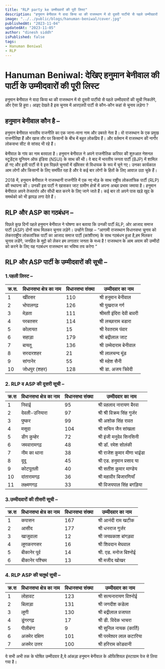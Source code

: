 ```yaml
---
title: "RLP party ke उम्मीदवारों की पूरी लिस्ट"
description: "हनुमान बेनीवाल ने वादा किया था की राजस्थान में वो दूसरी पार्टीयो सेे पहले उम्मीदवारों की सूची निकलेंगे। latest list of Rlp party for election 2023."
image: "../../public/blogs/hanuman-beniwal/cover.jpg"
publishedAt: "2023-11-04"
updatedAt: "2023-11-05"
author: "dinesh siddh"
isPublished: false
tags: 
- Hanuman Beniwal
- RLP
---
```


# Hanuman Beniwal: देखिए हनुमान बेनीवाल की पार्टी के उम्मीदवारों की पूरी लिस्ट 
हनुमान बेनीवाल ने वादा किया था की राजस्थान में वो दूसरी पार्टीयो सेे पहले उम्मीदवारों की सूची निकलेंगे, और ऐसा हि हूवा। आइए देखते है इस चुनाव में आरएलपी पार्टी से कौन-कौन कहां से चुनाव लड़ेगा ?

## हनुमान बेनीवाल कौन है –
हनुमान बेनीवाल भारतीय राजनीति का एक जाना-माना नाम और उबरते नेता है। वो राजस्थान के एक प्रमुख राजनीतिज्ञ हैं और खास तौर पर किसानों के बीच में बहुत लोकप्रिय हैं। और वर्तमान में राजस्थान की नागौर लोकसभा सीट से सांसद भी रहे हैं। 

बेनीवाल के गांव का नाम बरवाला है।
हनुमान बेनीवाल ने अपने राजनीतिक करियर की शुरुआत नेशनल स्टूडेंट्स यूनियन ऑफ इंडिया (NSUI) के साथ की थी। वे बाद में भारतीय जनता पार्टी (BJP) में शामिल हो गए और इसी पार्टी से वे इस पिछले चुनावों में खींवसर से विधायक के रूप में चुने गए। उनका कार्यकाल आम लोगों और किसानों के लिए समर्पित रहा है और वे कई बार लोगों के हितों के लिए आवाज़ उठा चुके हैं।

2018 में, हनुमान बेनीवाल ने राजस्थानी राजनीति में एक नए मोड़ के साथ राष्ट्रीय लोकतांत्रिक पार्टी (RLP) की स्थापना की। उनकी इस पार्टी ने खासकर जाट ग्रामीण क्षेत्रों में अपना अच्छा प्रभाव जमाया है।
हनुमान बेनीवाल अपने तेजतर्रार और सीधी बात करने के लिए जाने जाते हैं। कई बार तो अपने पास खड़े खुद के समर्थको को भी झापड़ लगा देते हैं।

## RLP और ASP का गठबंधन –
पिछले कुछ दिनों पहले हनुमान बेनीवाल ने घोषणा कर बताया कि उनकी पार्टी RLP, ओर आजाद समाज पार्टी (ASP) दोनों साथ मिलकर चुनाव लड़ेगे। उन्होंने लिखा – “आगामी राजस्थान विधानसभा चुनाव को लेकरराष्ट्रीय लोकतांत्रिक पार्टी का आजाद समाज पार्टी (कांशीराम) के साथ गठबंधन हुआ है,हम मिलकर चुनाव लडेंगे, जनहित के मुद्दो को लेकर हम लगातार जनता के मध्य है ! राजस्थान के आम अवाम की उम्मीदों को करने के लिए यह गठबंधन राजस्थान का भविष्य तय करेगा ”

 ##  RLP और ASP पार्टी के उम्मीदवारों की सूची –


### 1.पहली लिस्ट –
| क्र.स. | विधानसभा क्षेत्र का नाम | विधानसभा संख्या | उम्मीदवार का नाम |
|-------|----------------------|---------------|-----------------|
| 1     |         खींवसर             |   110         |श्री हनुमान बेनीवाल                 |
| 2     |             भोपालगढ़         |      126         |      श्री पुखराज गर्ग           |
| 3     |           मेड़ता           |     111          |        श्रीमती इंदिरा देवी बावरी       |
| 4     |          परबतसर            |       114        |    श्री लच्छाराम बडारा             |
| 5     |             कोलायत         |        15       |        श्री रेवतराम पंवार         |
| 6     |      सहाड़ा                |        179       |   श्री बद्रीलाल जाट              |
| 7     |        बायतू              |     136          |    श्री उम्मेदाराम बेनीवाल             |
| 8     |   सरदारशहर                   |     21          |   श्री लालचन्द मूंड              |
| 9     |      सांगानेर                |   55            |     श्री महेश सैनी            |
|   10    |     जोधपुर (शहर)                 |     128          | श्री डा. अजय त्रिवेदी                | 


### 2. RLP व ASP की दूसरी सूची –

| क्र.स | विधानसभा क्षेत्र का नाम | विधानसभा संख्या | उम्मीदवार का नाम          |
|------|----------------------|---------------|--------------------------|
| 1    | निवाई                | 95            | श्री प्रहलाद नारायण बैरवा   |
| 2    | देवली-उनियारा         | 97            | श्री श्री विक्रम सिंह गुर्जर   |
| 3    | पुष्कर                 | 99            | श्री अशोक सिंह रावत        |
| 4    | मसूदा                 | 104           | श्री सचिन जैन सांखला        |
| 5    | डीग कुम्हेर             | 72            | श्री इंजी मनुदेव सिनसिनी     |
| 6    | जमवारामगढ़            | 48            | श्री डॉ. रमेश सोलंकी        |
| 7    | नीम का थाना          | 38            | श्री राजेश कुमार मीणा भाईडा |
| 8    | दूदू                   | 45            | श्री एड. हनुमान प्रसाद या   |
| 9    | कोटपूतली              | 40            | श्री सतीश कुमार माण्डेय      |
| 10   | दांतारामगढ़            | 36            | श्री महावीर बिजारणियाँ     |
| 11   | लक्ष्मणगढ़              | 33            | श्री विजयपाल सिंह बगड़िया   |

### 3.उम्मीदवारों की तीसरी सूची – 



| क्र.स | विधानसभा क्षेत्र का नाम | विधानसभा संख्या | उम्मीदवार का नाम      |
|------|----------------------|---------------|----------------------|
| 1    | कपासन                | 167           | श्री आनंदी राम खटीक    |
| 2    | आसीद                 | 177           | श्री धनराज गुर्जर       |
| 3    | खाजुवाला              | 12            | श्री जयप्रकाश बांगड़वा   |
| 4    | लूणकरणसर              | 16            | श्री शिवदान मेघवाल     |
| 5    | बीकानेर पूर्व           | 14            | श्री. एड. मनोज बिश्नोई |
| 6    | बीकानेर पश्चिम         | 13            | श्री मजीद खोखर        |

### 4. RLP ASP की चतुर्थ सुची –

| क्र.स | विधानसभा क्षेत्र का नाम   | विधानसभा संख्या  | उम्मीदवार का नाम |
|---|---|---|---|
| 1 | लोहावट | 123 | श्री सत्यनारायण विश्नोई   |
| 2 | बिलाड़ा | 131 | श्री जगदीश कडेला  |
| 3 | लूणी | 130 | श्री बद्रीलाल प्रजापत   |
| 4 | डूंगरगढ़    | 17 | श्री डी. विदेक भाचरा  |
| 5 | पीलीबंगा | 9 | श्री सुनिल नायक (कार्ति)   |
| 6 | अजमेर दक्षिण  | 101 | श्री परमेश्वर लाल कटारिया   |
| 7 | अजमेर उत्तर  | 100 | श्री हरिराम कोडवानी |


ये सभी अभी तक के घोषित उम्मीदवार है,ये आंकड़ा हनुमान बेनीवाल के ऑफिशियल इंस्टाग्राम पेज से लिया गया है।
